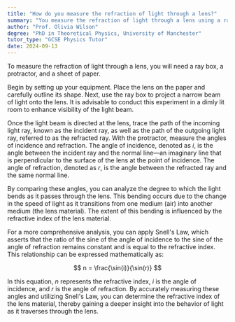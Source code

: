 ```yaml
---
title: "How do you measure the refraction of light through a lens?"
summary: "You measure the refraction of light through a lens using a ray box, protractor, and a piece of paper."
author: "Prof. Olivia Wilson"
degree: "PhD in Theoretical Physics, University of Manchester"
tutor_type: "GCSE Physics Tutor"
date: 2024-09-13
---
```


To measure the refraction of light through a lens, you will need a ray box, a protractor, and a sheet of paper. 

Begin by setting up your equipment. Place the lens on the paper and carefully outline its shape. Next, use the ray box to project a narrow beam of light onto the lens. It is advisable to conduct this experiment in a dimly lit room to enhance visibility of the light beam.

Once the light beam is directed at the lens, trace the path of the incoming light ray, known as the incident ray, as well as the path of the outgoing light ray, referred to as the refracted ray. With the protractor, measure the angles of incidence and refraction. The angle of incidence, denoted as $i$, is the angle between the incident ray and the normal line—an imaginary line that is perpendicular to the surface of the lens at the point of incidence. The angle of refraction, denoted as $r$, is the angle between the refracted ray and the same normal line.

By comparing these angles, you can analyze the degree to which the light bends as it passes through the lens. This bending occurs due to the change in the speed of light as it transitions from one medium (air) into another medium (the lens material). The extent of this bending is influenced by the refractive index of the lens material.

For a more comprehensive analysis, you can apply Snell's Law, which asserts that the ratio of the sine of the angle of incidence to the sine of the angle of refraction remains constant and is equal to the refractive index. This relationship can be expressed mathematically as:

$$ 
n = \frac{\sin(i)}{\sin(r)} 
$$

In this equation, $n$ represents the refractive index, $i$ is the angle of incidence, and $r$ is the angle of refraction. By accurately measuring these angles and utilizing Snell's Law, you can determine the refractive index of the lens material, thereby gaining a deeper insight into the behavior of light as it traverses through the lens.
    